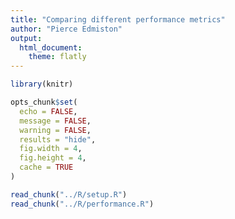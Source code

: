 ```yaml
---
title: "Comparing different performance metrics"
author: "Pierce Edmiston"
output:
  html_document:
    theme: flatly
---
```


```r
library(knitr)

opts_chunk$set(
  echo = FALSE,
  message = FALSE,
  warning = FALSE,
  results = "hide",
  fig.width = 4,
  fig.height = 4,
  cache = TRUE
)

read_chunk("../R/setup.R")
read_chunk("../R/performance.R")
```

```r
```

```r
```

